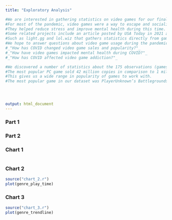 ```yaml
---
title: "Exploratory Analysis"

#We are interested in gathering statistics on video games for our final project.
#For most of the pandemic, video games were a way to escape and socialize with other players.
#They helped reduce stress and improve mental health during this time.
#Some related projects include an article posted by USA Today in 2021 and api based websites.
#Such as light.gg and lol.wiz that gathers statistics directly from games such as League of Legends and Destiny 2. 
#We hope to answer questions about video game usage during the pandemic such as...
#_"How has COVID changed video game sales and popularity?"_
#_"How have video games impacted mental health during COVID?"_
#_"How has COVID affected video game addiction?"_

#We discovered a number of statistics about the 175 observations (games) in our dataset through our calculations. 
#The most popular PC game sold 42 million copies in comparison to 1 million by the least popular PC game.
#This gives us a wide range in popularity of games to work with. 
#The most popular game in our dataset was PlayerUnknown’s Battlegrounds, which was released in December of 2017. 




output: html_document
---
```


### Part 1

### Part 2

### Chart 1
```r

```

### Chart 2
```r
source("chart_2.r")
plot(genre_play_time)
```

### Chart 3
```r
source("chart_3.r")
plot(genre_trendline)
```

